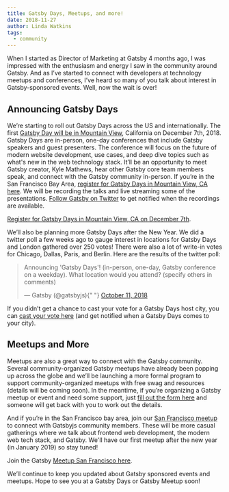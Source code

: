 ```yaml
---
title: Gatsby Days, Meetups, and more!
date: 2018-11-27
author: Linda Watkins
tags:
  - community
---
```


When I started as Director of Marketing at Gatsby 4 months ago, I was impressed with the enthusiasm and energy I saw in the community around Gatsby. And as I’ve started to connect with developers at technology meetups and conferences, I’ve heard so many of you talk about interest in Gatsby-sponsored events. Well, now the wait is over!

## Announcing Gatsby Days

We’re starting to roll out Gatsby Days across the US and internationally. The first [Gatsby Day will be in Mountain View](https://www.eventbrite.com/e/gatsby-days-tickets-51837151315), California on December 7th, 2018. Gatsby Days are in-person, one-day conferences that include Gatsby speakers and guest presenters. The conference will focus on the future of modern website development, use cases, and deep dive topics such as what's new in the web technology stack. It’ll be an opportunity to meet Gatsby creator, Kyle Mathews, hear other Gatsby core team members speak, and connect with the Gatsby community in-person. If you’re in the San Francisco Bay Area, [register for Gatsby Days in Mountain View, CA here](https://www.eventbrite.com/e/gatsby-days-tickets-51837151315). We will be recording the talks and live streaming some of the presentations. [Follow Gatsby on Twitter](https://twitter.com/gatsbyjs) to get notified when the recordings are available.

[Register for Gatsby Days in Mountain View, CA on December 7th](https://www.eventbrite.com/e/gatsby-days-tickets-51837151315).

We’ll also be planning more Gatsby Days after the New Year. We did a twitter poll a few weeks ago to gauge interest in locations for Gatsby Days and London gathered over 250 votes! There were also a lot of write-in votes for Chicago, Dallas, Paris, and Berlin. Here are the results of the twitter poll:

<blockquote class="twitter-tweet" data-lang="en">
  <p lang="en" dir="ltr">
    Announcing &#39;Gatsby Days&#39;! (in-person, one-day, Gatsby conference on
    a weekday). What location would you attend? (specify others in comments)
  </p>
  &mdash; Gatsby (@gatsbyjs){" "}
  <a href="https://twitter.com/gatsbyjs/status/1050456663138820097?ref_src=twsrc%5Etfw">
    October 11, 2018
  </a>
</blockquote>

If you didn’t get a chance to cast your vote for a Gatsby Days host city, you can [cast your vote here](https://www.gatsbyjs.com/gatsby-days-signup) (and get notified when a Gatsby Days comes to your city).

## Meetups and More

Meetups are also a great way to connect with the Gatsby community. Several community-organized Gatsby meetups have already been popping up across the globe and we’ll be launching a more formal program to support community-organized meetups with free swag and resources (details will be coming soon). In the meantime, if you’re organizing a Gatsby meetup or event and need some support, just [fill out the form here](https://airtable.com/shrpwc99yogJm9sfI) and someone will get back with you to work out the details.

And if you’re in the San Francisco bay area, join our [San Francisco meetup](https://www.meetup.com/meetup-group-cHIRVLfX/) to connect with Gatsbyjs community members. These will be more casual gatherings where we talk about frontend web development, the modern web tech stack, and Gatsby. We'll have our first meetup after the new year (in January 2019) so stay tuned!

Join the Gatsby [Meetup San Francisco here](https://www.meetup.com/meetup-group-cHIRVLfX/).

We’ll continue to keep you updated about Gatsby sponsored events and meetups. Hope to see you at a Gatsby Days or Gatsby Meetup soon!
